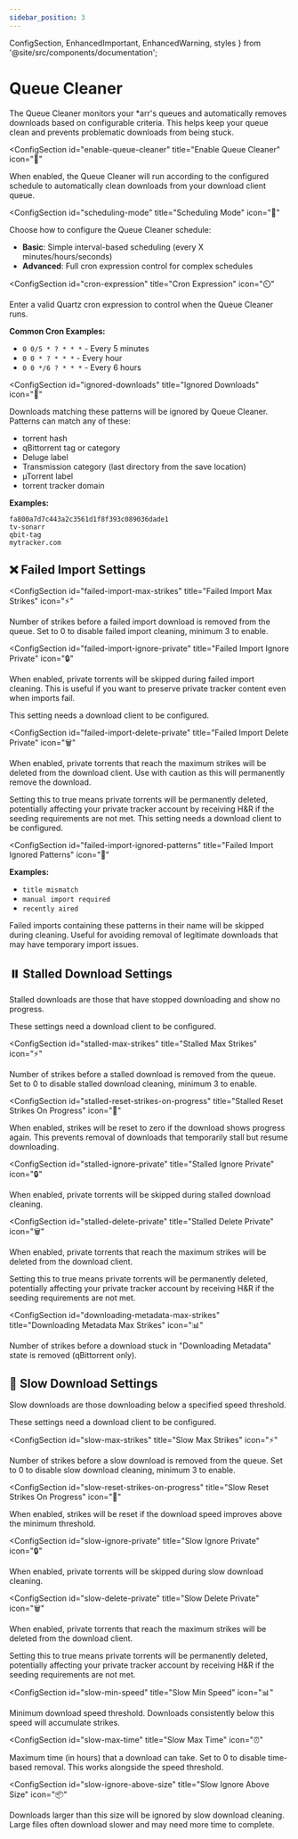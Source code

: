 ```yaml
---
sidebar_position: 3
---
```


  ConfigSection, 
  EnhancedImportant, 
  EnhancedWarning,
  styles 
} from '@site/src/components/documentation';

# Queue Cleaner

The Queue Cleaner monitors your *arr's queues and automatically removes downloads based on configurable criteria. This helps keep your queue clean and prevents problematic downloads from being stuck.

<div className={styles.documentationPage}>

<div className={styles.section}>

<ConfigSection
  id="enable-queue-cleaner"
  title="Enable Queue Cleaner"
  icon="🔄"
>

When enabled, the Queue Cleaner will run according to the configured schedule to automatically clean downloads from your download client queue.

</ConfigSection>

<ConfigSection
  id="scheduling-mode"
  title="Scheduling Mode"
  icon="📅"
>

Choose how to configure the Queue Cleaner schedule:
- **Basic**: Simple interval-based scheduling (every X minutes/hours/seconds)
- **Advanced**: Full cron expression control for complex schedules

</ConfigSection>

<ConfigSection
  id="cron-expression"
  title="Cron Expression"
  icon="⏲️"
>

Enter a valid Quartz cron expression to control when the Queue Cleaner runs.

**Common Cron Examples:**
- `0 0/5 * ? * * *` - Every 5 minutes
- `0 0 * ? * * *` - Every hour
- `0 0 */6 ? * * *` - Every 6 hours

</ConfigSection>

</div>

<div className={styles.section}>

<ConfigSection
  id="ignored-downloads"
  title="Ignored Downloads"
  icon="🚫"
>

Downloads matching these patterns will be ignored by Queue Cleaner. Patterns can match any of these:
- torrent hash
- qBittorrent tag or category
- Deluge label
- Transmission category (last directory from the save location)
- µTorrent label
- torrent tracker domain

**Examples:**
```
fa800a7d7c443a2c3561d1f8f393c089036dade1
tv-sonarr
qbit-tag
mytracker.com
```

</ConfigSection>

</div>

<div className={styles.section}>

<h2 className={styles.sectionTitle}>
  <span className={styles.sectionIcon}>❌</span>
  Failed Import Settings
</h2>

<ConfigSection
  id="failed-import-max-strikes"
  title="Failed Import Max Strikes"
  icon="⚡"
>

Number of strikes before a failed import download is removed from the queue. Set to 0 to disable failed import cleaning, minimum 3 to enable.

</ConfigSection>

<ConfigSection
  id="failed-import-ignore-private"
  title="Failed Import Ignore Private"
  icon="🔒"
>

When enabled, private torrents will be skipped during failed import cleaning. This is useful if you want to preserve private tracker content even when imports fail.

<EnhancedImportant>
This setting needs a download client to be configured.
</EnhancedImportant>

</ConfigSection>

<ConfigSection
  id="failed-import-delete-private"
  title="Failed Import Delete Private"
  icon="🗑️"
>

When enabled, private torrents that reach the maximum strikes will be deleted from the download client. Use with caution as this will permanently remove the download.

<EnhancedWarning>
Setting this to true means private torrents will be permanently deleted, potentially affecting your private tracker account by receiving H&R if the seeding requirements are not met.
</EnhancedWarning>

<EnhancedImportant>
This setting needs a download client to be configured.
</EnhancedImportant>

</ConfigSection>

<ConfigSection
  id="failed-import-ignored-patterns"
  title="Failed Import Ignored Patterns"
  icon="📝"
>

**Examples:**
- `title mismatch`
- `manual import required`
- `recently aired`

Failed imports containing these patterns in their name will be skipped during cleaning. Useful for avoiding removal of legitimate downloads that may have temporary import issues.

</ConfigSection>

</div>

<div className={styles.section}>

<h2 className={styles.sectionTitle}>
  <span className={styles.sectionIcon}>⏸️</span>
  Stalled Download Settings
</h2>

<p className={styles.sectionDescription}>
  Stalled downloads are those that have stopped downloading and show no progress.
</p>

<EnhancedImportant>
These settings need a download client to be configured.
</EnhancedImportant>

<ConfigSection
  id="stalled-max-strikes"
  title="Stalled Max Strikes"
  icon="⚡"
>

Number of strikes before a stalled download is removed from the queue. Set to 0 to disable stalled download cleaning, minimum 3 to enable.

</ConfigSection>

<ConfigSection
  id="stalled-reset-strikes-on-progress"
  title="Stalled Reset Strikes On Progress"
  icon="🔄"
>

When enabled, strikes will be reset to zero if the download shows progress again. This prevents removal of downloads that temporarily stall but resume downloading.

</ConfigSection>

<ConfigSection
  id="stalled-ignore-private"
  title="Stalled Ignore Private"
  icon="🔒"
>

When enabled, private torrents will be skipped during stalled download cleaning.

</ConfigSection>

<ConfigSection
  id="stalled-delete-private"
  title="Stalled Delete Private"
  icon="🗑️"
>

When enabled, private torrents that reach the maximum strikes will be deleted from the download client.

<EnhancedWarning>
Setting this to true means private torrents will be permanently deleted, potentially affecting your private tracker account by receiving H&R if the seeding requirements are not met.
</EnhancedWarning>

</ConfigSection>

<ConfigSection
  id="downloading-metadata-max-strikes"
  title="Downloading Metadata Max Strikes"
  icon="📊"
>

Number of strikes before a download stuck in "Downloading Metadata" state is removed (qBittorrent only).

</ConfigSection>

</div>

<div className={styles.section}>

<h2 className={styles.sectionTitle}>
  <span className={styles.sectionIcon}>🐌</span>
  Slow Download Settings
</h2>

<p className={styles.sectionDescription}>
  Slow downloads are those downloading below a specified speed threshold.
</p>

<EnhancedImportant>
These settings need a download client to be configured.
</EnhancedImportant>

<ConfigSection
  id="slow-max-strikes"
  title="Slow Max Strikes"
  icon="⚡"
>

Number of strikes before a slow download is removed from the queue. Set to 0 to disable slow download cleaning, minimum 3 to enable.

</ConfigSection>

<ConfigSection
  id="slow-reset-strikes-on-progress"
  title="Slow Reset Strikes On Progress"
  icon="🔄"
>

When enabled, strikes will be reset if the download speed improves above the minimum threshold.

</ConfigSection>

<ConfigSection
  id="slow-ignore-private"
  title="Slow Ignore Private"
  icon="🔒"
>

When enabled, private torrents will be skipped during slow download cleaning.

</ConfigSection>

<ConfigSection
  id="slow-delete-private"
  title="Slow Delete Private"
  icon="🗑️"
>

When enabled, private torrents that reach the maximum strikes will be deleted from the download client.

<EnhancedWarning>
Setting this to true means private torrents will be permanently deleted, potentially affecting your private tracker account by receiving H&R if the seeding requirements are not met.
</EnhancedWarning>

</ConfigSection>

<ConfigSection
  id="slow-min-speed"
  title="Slow Min Speed"
  icon="📊"
>

Minimum download speed threshold. Downloads consistently below this speed will accumulate strikes.

</ConfigSection>

<ConfigSection
  id="slow-max-time"
  title="Slow Max Time"
  icon="⏰"
>

Maximum time (in hours) that a download can take. Set to 0 to disable time-based removal. This works alongside the speed threshold.

</ConfigSection>

<ConfigSection
  id="slow-ignore-above-size"
  title="Slow Ignore Above Size"
  icon="📦"
>

Downloads larger than this size will be ignored by slow download cleaning. Large files often download slower and may need more time to complete.

</ConfigSection>

</div>

</div>